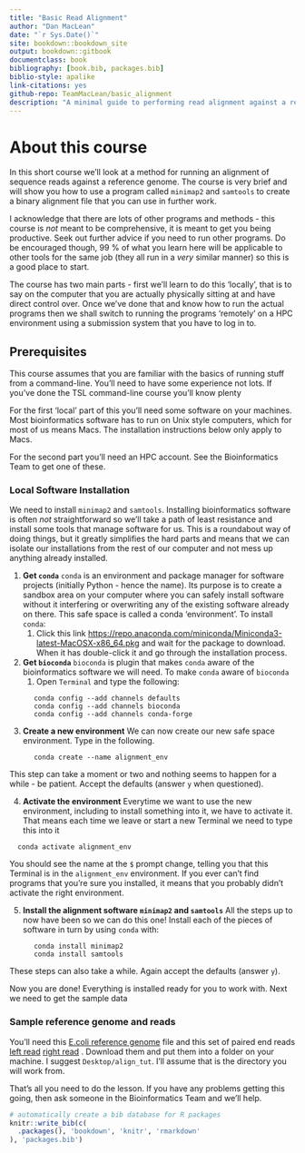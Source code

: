 ```yaml
--- 
title: "Basic Read Alignment"
author: "Dan MacLean"
date: "`r Sys.Date()`"
site: bookdown::bookdown_site
output: bookdown::gitbook
documentclass: book
bibliography: [book.bib, packages.bib]
biblio-style: apalike
link-citations: yes
github-repo: TeamMacLean/basic_alignment
description: "A minimal guide to performing read alignment against a reference"
---
```


# About this course

In this short course we'll look at a method for running an alignment of sequence reads against a reference genome. The course is very brief and will show you how to use a program called `minimap2` and `samtools` to create a binary alignment file that you can use in further work. 

I acknowledge that there are lots of other programs and methods - this course is _not_ meant to be comprehensive, it is meant to get you being productive. Seek out further advice if you need to run other programs. Do be encouraged though, 99 % of what you learn here will be applicable to other tools for the same job (they all run in a _very_ similar manner) so this is a good place to start. 

The course has two main parts - first we'll learn to do this 'locally', that is to say on the computer that you are actually physically sitting at and have direct control over. Once we've done that and know how to run the actual programs then we shall switch to running the programs 'remotely' on a HPC environment using a submission system that you have to log in to.

## Prerequisites

This course assumes that you are familiar with the basics of running stuff from a command-line. You'll need to have some experience not lots. If you've done the TSL command-line course you'll know plenty

For the first 'local' part of this you'll need some software on your machines. Most bioinformatics software has to run on Unix style computers, which for most of us means Macs. The installation instructions below only apply to Macs.

For the second part you'll need an HPC account. See the Bioinformatics Team to get one of these.


### Local Software Installation

We need to install `minimap2` and `samtools`. Installing bioinformatics software is often _not_ straightforward so we'll take a path of least resistance and install some tools that manage software for us. This is a roundabout way of doing things, but it greatly simplifies the hard parts and means that we can isolate our installations from the rest of our computer and not mess up anything already installed.


  1. **Get `conda`**
    `conda` is an environment and package manager for software projects (initially Python - hence the name). Its purpose is to create a sandbox area on your computer where you can safely install software without it interfering or overwriting any of the existing software already on there. This safe space is called a conda 'environment'. To install `conda`:
      1. Click this link [https://repo.anaconda.com/miniconda/Miniconda3-latest-MacOSX-x86_64.pkg](https://repo.anaconda.com/miniconda/Miniconda3-latest-MacOSX-x86_64.pkg) and wait for the package to download. When it has double-click it and go through the installation process.
  2. **Get `bioconda`**
    `bioconda` is plugin that makes `conda` aware of the bioinformatics software we will need. To make `conda` aware of `bioconda` 
      1. Open `Terminal` and type the following:
     
```
      conda config --add channels defaults
      conda config --add channels bioconda
      conda config --add channels conda-forge
```
  3. **Create a new environment**
  We can now create our new safe space environment. Type in the following.

```
      conda create --name alignment_env
```
  This step can take a moment or two and nothing seems to happen for a while - be patient. Accept the defaults (answer `y` when questioned).
  
  4. **Activate the environment**
  Everytime we want to use the new environment, including to install something into it, we have to activate it. That means each time we leave or start a new Terminal we need to type this into it
  
```
  conda activate alignment_env
```
  You should see the name at the `$` prompt change, telling you that this Terminal is in the `alignment_env` environment. If you ever can't find programs that you're sure you installed, it means that you probably didn't activate the right environment.
  
  5. **Install the alignment software `minimap2` and `samtools`**
  All the steps up to now have been so we can do this one! Install each of the pieces of software in turn by using `conda` with:
```
      conda install minimap2
      conda install samtools
```
These steps can also take a while. Again accept the defaults (answer `y`).

Now you are done! Everything is installed ready for you to work with. Next we need to get the sample data

### Sample reference genome and reads

You'll need this [E.coli reference genome](https://github.com/TeamMacLean/basic_alignment/blob/master/sample_data/ecoli_genome.fa) file and this set of paired end reads [left read](https://github.com/TeamMacLean/basic_alignment/blob/master/sample_data/ecoli_left_R1.fq) [right read](https://github.com/TeamMacLean/basic_alignment/blob/master/sample_data/ecoli_right_R2.fq) . Download them and put them into a folder on your machine. I suggest `Desktop/align_tut`. I'll assume that is the directory you will work from.


That's all you need to do the lesson. If you have any problems getting this going, then ask someone in the Bioinformatics Team and we'll help.




```r
# automatically create a bib database for R packages
knitr::write_bib(c(
  .packages(), 'bookdown', 'knitr', 'rmarkdown'
), 'packages.bib')
```
